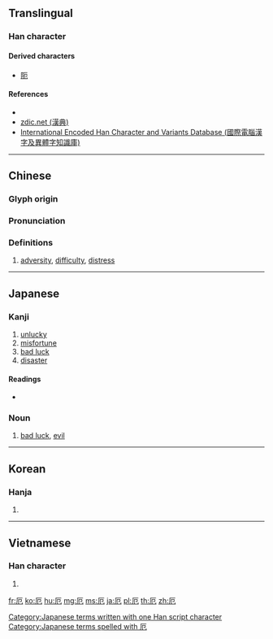 {{character info/new}}
{{also|阨}}
==Translingual==

===Han character===
{{Han char|rn=27|rad=厂|as=02|sn=4|canj=MSU|four=71212|ids=⿸厂㔾}}

====Derived characters====
* [[阨]]

====References====
* {{Han ref|kx=0160.180|dkj=02893|dj=0367.030|hdz=10068.050|uh=5384}}
* [http://www.zdic.net/z/16/js/5384.htm zdic.net (漢典)]
* [http://chardb.iis.sinica.edu.tw/char/8061 International Encoded Han Character and Variants Database (國際電腦漢字及異體字知識庫)]

----

==Chinese==
{{zh-forms}}

===Glyph origin===
{{Han etym}}

===Pronunciation===
{{zh-pron
|m=è
|c=aak1,ak1
|mc=y
|oc=y
|ma=
|cat=
}}

===Definitions===
{{zh-hanzi}}

# [[adversity]], [[difficulty]], [[distress]]

----

==Japanese==

===Kanji===
{{ja-kanji|grade=c|rs=厂02}}

# [[unlucky]]
# [[misfortune]]
# [[bad luck]]
# [[disaster]]

====Readings====
* {{ja-readings|on=[[やく]] (yaku), [[が]] (ga), [[あく]] (aku)|kun=[[くるしむ]] (kurushimu), [[わざわい]] (wazawai)}}

===Noun===
{{ja-noun|やく}}

# [[bad luck]], [[evil]]

[[Category:Japanese terms written with one Han script character]]
[[Category:Japanese terms spelled with 厄]]

----

==Korean==

===Hanja===
{{ko-hanja|hangeul=액|rv=aek|mr=aek|y=ayk}}

# {{defn|lang=ko|sort=厂02}}

----

==Vietnamese==

===Han character===
{{vi-hantu|[[ách]]|rs=厂02}}

# {{defn|lang=vi|sort=厂02}}

[[fr:厄]]
[[ko:厄]]
[[hu:厄]]
[[mg:厄]]
[[ms:厄]]
[[ja:厄]]
[[pl:厄]]
[[th:厄]]
[[zh:厄]]